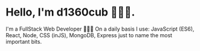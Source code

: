 # Hello, I'm d1360cub 👨🏼‍💻.

I'm a FullStack Web Developer 👨🏻‍💻
On a daily basis I use: JavaScript (ES6), React, Node, CSS (inJS), MongoDB, Express just to name the most important bits.
